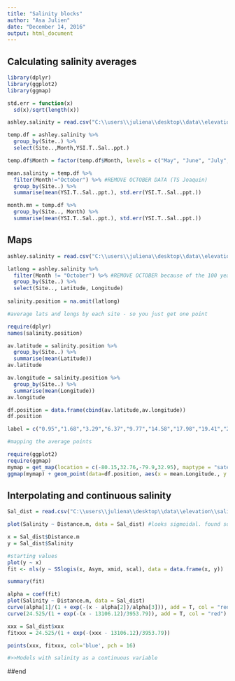 ```yaml
---
title: "Salinity blocks"
author: "Asa Julien"
date: "December 14, 2016"
output: html_document
---
```

## Calculating salinity averages
```r

library(dplyr)
library(ggplot2)
library(ggmap)

std.err = function(x)
  sd(x)/sqrt(length(x))

ashley.salinity = read.csv("C:\\users\\juliena\\desktop\\data\\elevation\\salinity transect\\csv files\\ashley_salinity.csv")

temp.df = ashley.salinity %>%
  group_by(Site..) %>%
  select(Site..,Month,YSI.T..Sal..ppt.)

temp.df$Month = factor(temp.df$Month, levels = c("May", "June", "July","August","September","October")) #Ordering the months

mean.salinity = temp.df %>%
  filter(Month!="October") %>% #REMOVE OCTOBER DATA (TS Joaquin)
  group_by(Site..) %>%
  summarise(mean(YSI.T..Sal..ppt.), std.err(YSI.T..Sal..ppt.))

month.mn = temp.df %>%
  group_by(Site.., Month) %>%
  summarise(mean(YSI.T..Sal..ppt.), std.err(YSI.T..Sal..ppt.))
```

## Maps
```r
ashley.salinity = read.csv("C:\\users\\juliena\\desktop\\data\\elevation\\salinity transect\\csv files\\ashley_salinity.csv")

latlong = ashley.salinity %>%
  filter(Month != "October") %>% #REMOVE OCTOBER because of the 100 year flood (Hurricane Joaquin)
  group_by(Site..) %>%
  select(Site.., Latitude, Longitude)
  
salinity.position = na.omit(latlong)

#average lats and longs by each site - so you just get one point

require(dplyr)
names(salinity.position)

av.latitude = salinity.position %>%
  group_by(Site..) %>%
  summarise(mean(Latitude))
av.latitude

av.longitude = salinity.position %>%
  group_by(Site..) %>%
  summarise(mean(Longitude))
av.longitude

df.position = data.frame(cbind(av.latitude,av.longitude))
df.position

label = c("0.95","1.68","3.29","6.37","9.77","14.58","17.98","19.41","23.79","23.87")

#mapping the average points

require(ggplot2)
require(ggmap)
mymap = get_map(location = c(-80.15,32.76,-79.9,32.95), maptype = "satellite")
ggmap(mymap) + geom_point(data=df.position, aes(x = mean.Longitude., y = mean.Latitude.), size=3, color = "purple") + geom_text(data = df.position, aes(x=mean.Longitude.,y=mean.Latitude.,label = label), size=4, color="white", vjust=1, hjust=0) + labs(x="Longitude", y="Latitude") + theme(axis.text = element_text(size=16, face = "bold"), axis.title = element_text(size = 20, face = "bold"), strip.text = element_text(size=18, face = "bold"))
```

## Interpolating and continuous salinity
```r

Sal_dist = read.csv("C:\\users\\juliena\\desktop\\data\\elevation\\salinity transect\\csv files\\Salinity_distance.csv")

plot(Salinity ~ Distance.m, data = Sal_dist) #looks sigmoidal. found something online

x = Sal_dist$Distance.m
y = Sal_dist$Salinity

#starting values
plot(y ~ x)
fit <- nls(y ~ SSlogis(x, Asym, xmid, scal), data = data.frame(x, y))

summary(fit)

alpha = coef(fit)
plot(Salinity ~ Distance.m, data = Sal_dist)
curve(alpha[1]/(1 + exp(-(x - alpha[2])/alpha[3])), add = T, col = "red")  # Fitted model
curve(24.525/(1 + exp(-(x - 13106.12)/3953.79)), add = T, col = "red")

xxx = Sal_dist$xxx
fitxxx = 24.525/(1 + exp(-(xxx - 13106.12)/3953.79))

points(xxx, fitxxx, col='blue', pch = 16)

#>>Models with salinity as a continuous variable

```

##end